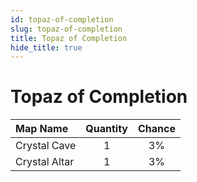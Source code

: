 ```yaml
---
id: topaz-of-completion
slug: topaz-of-completion
title: Topaz of Completion
hide_title: true
---
```



# <ItemIcon iconId="2600" height="32"/> Topaz of Completion
|Map Name|Quantity|Chance|
|:--|:-:|:-:|
|Crystal Cave|1|3%|
|Crystal Altar|1|3%|

